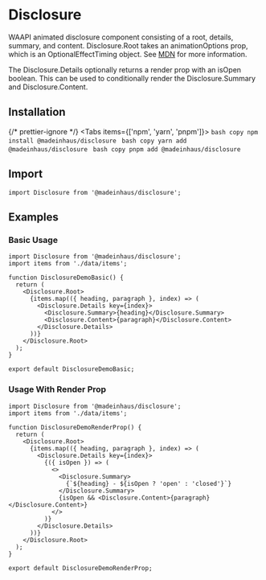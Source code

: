 # Disclosure

WAAPI animated disclosure component consisting of a root, details, summary, and content.
Disclosure.Root takes an animationOptions prop, which is an OptionalEffectTiming object.
See [MDN](https://developer.mozilla.org/en-US/docs/Web/API/AnimationEffectTimingProperties)
for more information.

The Disclosure.Details optionally returns a render prop with an isOpen boolean.
This can be used to conditionally render the Disclosure.Summary and Disclosure.Content.

## Installation


{/* prettier-ignore */}
<Tabs items={['npm', 'yarn', 'pnpm']}>
    <Tab>
        ```bash copy
        npm install @madeinhaus/disclosure
        ```
    </Tab>
    <Tab>
        ```bash copy
        yarn add @madeinhaus/disclosure
        ```
    </Tab>
    <Tab>
        ```bash copy
        pnpm add @madeinhaus/disclosure
        ```
    </Tab>
</Tabs>

## Import

`import Disclosure from '@madeinhaus/disclosure';`

## Examples


### Basic Usage

```tsx filename="DisclosureDemoBasic.tsx" copy showLineNumbers=true
import Disclosure from '@madeinhaus/disclosure';
import items from './data/items';

function DisclosureDemoBasic() {
  return (
    <Disclosure.Root>
      {items.map(({ heading, paragraph }, index) => (
        <Disclosure.Details key={index}>
          <Disclosure.Summary>{heading}</Disclosure.Summary>
          <Disclosure.Content>{paragraph}</Disclosure.Content>
        </Disclosure.Details>
      ))}
    </Disclosure.Root>
  );
}

export default DisclosureDemoBasic;
```

<DisclosureDemo />

### Usage With Render Prop

```tsx filename="DisclosureDemoRenderProp.tsx" copy showLineNumbers=true
import Disclosure from '@madeinhaus/disclosure';
import items from './data/items';

function DisclosureDemoRenderProp() {
  return (
    <Disclosure.Root>
      {items.map(({ heading, paragraph }, index) => (
        <Disclosure.Details key={index}>
          {({ isOpen }) => (
            <>
              <Disclosure.Summary>
                {`${heading} - ${isOpen ? 'open' : 'closed'}`}
              </Disclosure.Summary>
              {isOpen && <Disclosure.Content>{paragraph}</Disclosure.Content>}
            </>
          )}
        </Disclosure.Details>
      ))}
    </Disclosure.Root>
  );
}

export default DisclosureDemoRenderProp;
```

<DisclosureDemoRenderProp />
